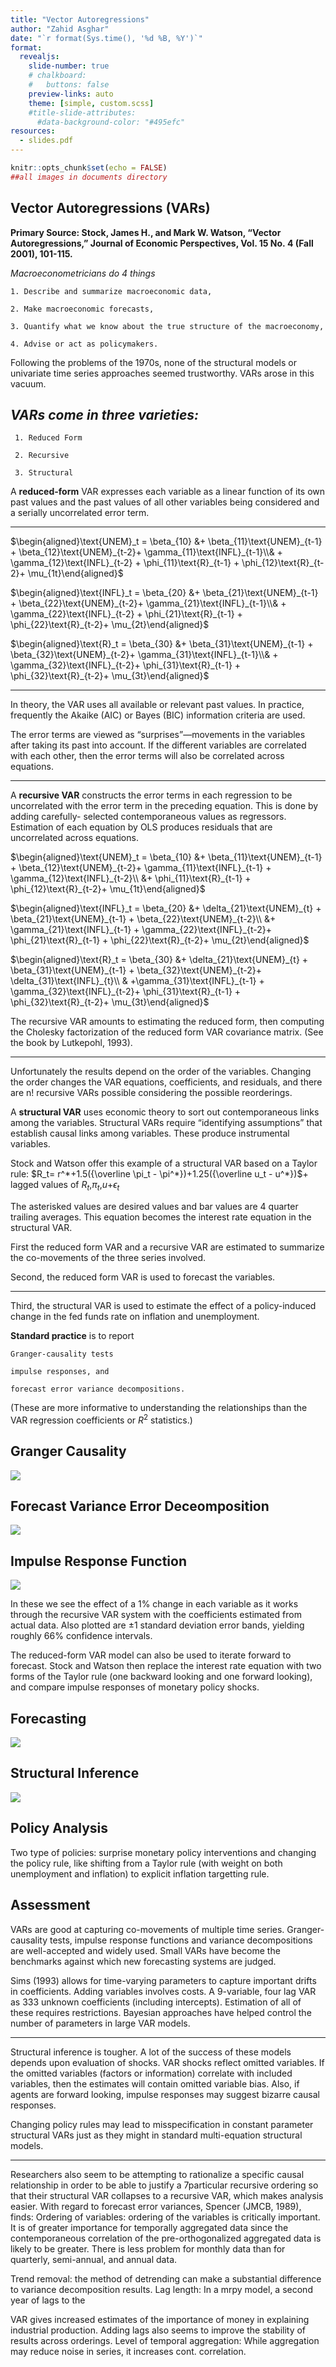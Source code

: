 ---
title: "Vector Autoregressions"
author: "Zahid Asghar"
date: "`r format(Sys.time(), '%d %B, %Y')`"
format:
  revealjs: 
    slide-number: true
    # chalkboard: 
    #   buttons: false
    preview-links: auto
    theme: [simple, custom.scss]
    #title-slide-attributes:
      #data-background-color: "#495efc"
resources:
  - slides.pdf
---

```{r setup, include=FALSE}
knitr::opts_chunk$set(echo = FALSE)
##all images in documents directory
```

## Vector Autoregressions (VARs) 

**Primary Source: Stock, James H., and Mark W. Watson, “Vector Autoregressions,” Journal of Economic Perspectives, Vol. 15 No. 4 (Fall 2001), 101-115.**

_Macroeconometricians do 4 things_ 

    1. Describe and summarize macroeconomic data, 

    2. Make macroeconomic forecasts,  

    3. Quantify what we know about the true structure of the macroeconomy, 

    4. Advise or act as policymakers. 

   Following the problems of the 1970s, none of the structural models or univariate time series approaches seemed trustworthy. VARs arose in this vacuum. 

## _VARs come in three varieties:_ 

     1. Reduced Form 

     2. Recursive 

     3. Structural 

  A __reduced-form__ VAR expresses each variable as a linear function of its own past values and the past values of all other variables being considered and a serially uncorrelated error term.
  
  ***
  
  $\begin{aligned}\text{UNEM}_t = \beta_{10} &+ \beta_{11}\text{UNEM}_{t-1} + \beta_{12}\text{UNEM}_{t-2}+ \gamma_{11}\text{INFL}_{t-1}\\& + \gamma_{12}\text{INFL}_{t-2} + \phi_{11}\text{R}_{t-1} + \phi_{12}\text{R}_{t-2}+ \mu_{1t}\end{aligned}$ 
    
  $\begin{aligned}\text{INFL}_t = \beta_{20} &+ \beta_{21}\text{UNEM}_{t-1} + \beta_{22}\text{UNEM}_{t-2}+ \gamma_{21}\text{INFL}_{t-1}\\& + \gamma_{22}\text{INFL}_{t-2} + \phi_{21}\text{R}_{t-1} + \phi_{22}\text{R}_{t-2}+ \mu_{2t}\end{aligned}$
    
  $\begin{aligned}\text{R}_t = \beta_{30} &+ \beta_{31}\text{UNEM}_{t-1} + \beta_{32}\text{UNEM}_{t-2}+ \gamma_{31}\text{INFL}_{t-1}\\& + \gamma_{32}\text{INFL}_{t-2}+ \phi_{31}\text{R}_{t-1} + \phi_{32}\text{R}_{t-2}+ \mu_{3t}\end{aligned}$
  
  ***
  
  In theory, the VAR uses all available or relevant past values. In practice, frequently the Akaike (AIC) or Bayes (BIC) information criteria are used. 
  
  The error terms are viewed as “surprises”—movements in the variables after taking its past into account. If the different variables are correlated with each other, then the error terms will also be correlated across equations. 

 *** 
 
  A __recursive VAR__ constructs the error terms in each regression to be uncorrelated with the error term in the preceding equation. This is done by adding carefully- selected contemporaneous values as regressors. Estimation of each equation by OLS produces residuals that are uncorrelated across equations. 
  
  $\begin{aligned}\text{UNEM}_t = \beta_{10} &+ \beta_{11}\text{UNEM}_{t-1} + \beta_{12}\text{UNEM}_{t-2}+ \gamma_{11}\text{INFL}_{t-1} + \gamma_{12}\text{INFL}_{t-2}\\ &+ \phi_{11}\text{R}_{t-1} + \phi_{12}\text{R}_{t-2}+ \mu_{1t}\end{aligned}$
  
  $\begin{aligned}\text{INFL}_t = \beta_{20} &+ \delta_{21}\text{UNEM}_{t} + \beta_{21}\text{UNEM}_{t-1} + \beta_{22}\text{UNEM}_{t-2}\\ &+ \gamma_{21}\text{INFL}_{t-1} + \gamma_{22}\text{INFL}_{t-2}+ \phi_{21}\text{R}_{t-1} + \phi_{22}\text{R}_{t-2}+ \mu_{2t}\end{aligned}$
  
 $\begin{aligned}\text{R}_t = \beta_{30} &+ \delta_{21}\text{UNEM}_{t} + \beta_{31}\text{UNEM}_{t-1} + \beta_{32}\text{UNEM}_{t-2}+ \delta_{31}\text{INFL}_{t}\\ & +\gamma_{31}\text{INFL}_{t-1} + \gamma_{32}\text{INFL}_{t-2}+ \phi_{31}\text{R}_{t-1} + \phi_{32}\text{R}_{t-2}+ \mu_{3t}\end{aligned}$ 
 
 The recursive VAR amounts to estimating the reduced form, then computing the Cholesky factorization of the reduced form VAR covariance matrix. (See the book by Lutkepohl, 1993). 

  *** 
  
  Unfortunately the results depend on the order of the variables. Changing the order changes the VAR equations, coefficients, and residuals, and there are n! recursive VARs possible considering the possible reorderings. 
  
  A __structural VAR__ uses economic theory to sort out contemporaneous links among the variables. Structural VARs require “identifying assumptions” that establish causal links among variables. These produce instrumental variables.
  
  Stock and Watson offer this example of a structural VAR 
based on a Taylor rule: 
$R_t= r^*+1.5({\overline \pi_t - \pi^*})+1.25({\overline u_t - u^*})$+ lagged values of $R_t$,$\pi_t$,_u_+$\epsilon_t$ 

The asterisked values are desired values and bar values are 4 quarter trailing averages. This equation becomes the  interest rate equation in the structural VAR. 

  First the reduced form VAR and a recursive VAR are estimated to summarize the co-movements of the three series involved. 
  
 Second, the reduced form VAR is used to forecast the variables. 
 
 ***
 
 Third, the structural VAR is used to estimate the effect of a policy-induced change in the fed funds rate on inflation and unemployment. 
    
  __Standard practice__ is to report 
  
    Granger-causality tests
    
    impulse responses, and 
    
    forecast error variance decompositions. 
    
(These are more informative to understanding the relationships than the VAR regression coefficients or $R^2$  statistics.) 

## Granger Causality 

  ![](/Users/hp/Documents/granger.png) 

## Forecast Variance Error Deceomposition  
  
  ![](/Users/hp/Documents/vardecomp.png)

## Impulse Response Function 

![](/Users/hp/Documents/irf.png) 

  In these we see the effect of a 1% change in each variable as it works through the recursive VAR system with the coefficients estimated from actual data. Also plotted are ±1 standard deviation error bands, yielding roughly 66% confidence intervals. 
  
  The reduced-form VAR model can also be used to iterate forward to forecast. Stock and Watson then replace the interest rate equation with two forms of the Taylor rule (one backward looking and one forward looking), and compare impulse responses of monetary policy shocks. 

## Forecasting 

  ![](/Users/hp/Documents/forecast.png) 
  
## Structural Inference 

![](/Users/hp/Documents/fig2_jep.png) 

## Policy Analysis 

 Two type of policies: surprise monetary policy interventions and changing the policy rule, like shifting from a Taylor rule  (with weight on both unemployment and inflation) to explicit inflation targetting rule.
   
## Assessment 

VARs are good at capturing co-movements of multiple time series. Granger-causality tests, impulse response functions and variance decompositions are well-accepted and widely used. 
Small VARs have become the benchmarks against which new forecasting systems are judged. 

  Sims (1993) allows for time-varying parameters to capture important drifts in coefficients. Adding variables involves costs. A 9-variable, four lag VAR as 333 unknown coefficients (including intercepts). Estimation of all of these requires restrictions. Bayesian approaches have helped control the number of parameters in large VAR models. 
  
  ***
  
  Structural inference is tougher. A lot of the success of these models depends upon evaluation of shocks. VAR shocks reflect omitted variables. If the omitted variables (factors or information) correlate with included variables, then the estimates will contain omitted variable bias. Also, if agents are forward looking, impulse responses may suggest bizarre causal responses. 
 
  Changing policy rules may lead to misspecification in constant parameter structural VARs just as they might in standard multi-equation structural models. 
  
  ***
  
  Researchers also seem to be attempting to rationalize a specific causal relationship in order to be able to justify a 7particular recursive ordering so that their structural VAR 
collapses to a recursive VAR, which makes analysis easier. With regard to forecast error variances, Spencer (JMCB, 1989), finds: 
  Ordering of variables: ordering of the variables is critically important. It is of greater importance for temporally aggregated data since the contemporaneous correlation of the pre-orthogonalized aggregated data is likely to be greater. There is less problem for monthly data than for quarterly, semi-annual, and annual data. 
  
  Trend removal: the method of detrending can make a substantial difference to variance decomposition results. Lag length: In a mrpy model, a second year of lags to the 

  VAR gives increased estimates of the importance of money in explaining industrial production. Adding lags also seems to improve the stability of results across orderings. 
Level of temporal aggregation: While aggregation may reduce noise in series, it increases cont. correlation. 
  
  
  
  
  
